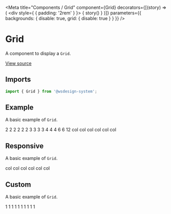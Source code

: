 
<Meta
  title="Components / Grid"
  component={Grid}
  decorators={[(story) => (
    <div style={ { padding: '2rem' } }>
      { story() }
    </div>
  )]}
  parameters={{ backgrounds: { disable: true, grid: { disable: true } } }}
/>

# Grid

A component to display a `Grid`.

[View source](https://github.com/actarian/wsdesign-system/tree/main/@components/card)

## Imports

```js
import { Grid } from '@wsdesign-system';
```

<!--
## Props

<ArgsTable of={GridProps} />
-->

## Example

A basic example of `Grid`.

<Canvas>
  <Story name="Grid">
    <Grid.Row>
      <Grid className="debug" xs={2} padding="1rem">2</Grid>
      <Grid className="debug" xs={2} padding="1rem">2</Grid>
      <Grid className="debug" xs={2} padding="1rem">2</Grid>
      <Grid className="debug" xs={2} padding="1rem">2</Grid>
      <Grid className="debug" xs={2} padding="1rem">2</Grid>
      <Grid className="debug" xs={2} padding="1rem">2</Grid>
      <Grid className="debug" xs={3} padding="1rem">3</Grid>
      <Grid className="debug" xs={3} padding="1rem">3</Grid>
      <Grid className="debug" xs={3} padding="1rem">3</Grid>
      <Grid className="debug" xs={3} padding="1rem">3</Grid>
      <Grid className="debug" xs={4} padding="1rem">4</Grid>
      <Grid className="debug" xs={4} padding="1rem">4</Grid>
      <Grid className="debug" xs={4} padding="1rem">4</Grid>
      <Grid className="debug" xs={6} padding="1rem">6</Grid>
      <Grid className="debug" xs={6} padding="1rem">6</Grid>
      <Grid className="debug" xs={12} padding="1rem">12</Grid>
      <Grid className="debug" xs={6} sm={4} md={3} xl={2} padding="1rem">col</Grid>
      <Grid className="debug" xs={6} sm={4} md={3} xl={2} padding="1rem">col</Grid>
      <Grid className="debug" xs={6} sm={4} md={3} xl={2} padding="1rem">col</Grid>
      <Grid className="debug" xs={6} sm={4} md={3} xl={2} padding="1rem">col</Grid>
      <Grid className="debug" xs={6} sm={4} md={3} xl={2} padding="1rem">col</Grid>
      <Grid className="debug" xs={6} sm={4} md={3} xl={2} padding="1rem">col</Grid>
    </Grid.Row>
  </Story>
</Canvas>

## Responsive

A basic example of `Grid`.

<Canvas>
  <Story name="Responsive">
    <Grid.Row>
      <Grid className="debug" xs={6} sm={4} md={3} xl={2} padding="1rem">col</Grid>
      <Grid className="debug" xs={6} sm={4} md={3} xl={2} padding="1rem">col</Grid>
      <Grid className="debug" xs={6} sm={4} md={3} xl={2} padding="1rem">col</Grid>
      <Grid className="debug" xs={6} sm={4} md={3} xl={2} padding="1rem">col</Grid>
      <Grid className="debug" xs={6} sm={4} md={3} xl={2} padding="1rem">col</Grid>
      <Grid className="debug" xs={6} sm={4} md={3} xl={2} padding="1rem">col</Grid>
    </Grid.Row>
  </Story>
</Canvas>

## Custom

A basic example of `Grid`.

<Canvas>
  <Story name="Custom">
    <Grid.Row columns={5} columnGap='10px' rowGap='10px'>
      <Grid className="debug" xs={1} padding="1rem">1</Grid>
      <Grid className="debug" xs={1} padding="1rem">1</Grid>
      <Grid className="debug" xs={1} padding="1rem">1</Grid>
      <Grid className="debug" xs={1} padding="1rem">1</Grid>
      <Grid className="debug" xs={1} padding="1rem">1</Grid>
      <Grid className="debug" xs={1} padding="1rem">1</Grid>
      <Grid className="debug" xs={1} padding="1rem">1</Grid>
      <Grid className="debug" xs={1} padding="1rem">1</Grid>
      <Grid className="debug" xs={1} padding="1rem">1</Grid>
      <Grid className="debug" xs={1} padding="1rem">1</Grid>
    </Grid.Row>
  </Story>
</Canvas>
